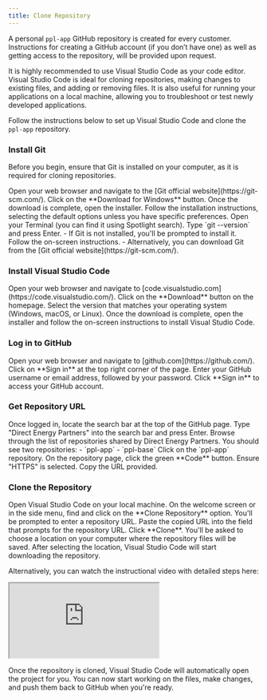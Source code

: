 ```yaml
---
title: Clone Repository
---
```


A personal `ppl-app` GitHub repository is created for every customer. Instructions for creating a GitHub account (if you don’t have one) 
as well as getting access to the repository, will be provided upon request.

<Note>
It is highly recommended to use Visual Studio Code as your code editor. Visual Studio Code is ideal for cloning repositories, 
making changes to existing files, and adding or removing files. It is also useful for running your applications on a local machine, 
allowing you to troubleshoot or test newly developed applications.
</Note>

Follow the instructions below to set up Visual Studio Code and clone the `ppl-app` repository.

### Install Git

Before you begin, ensure that Git is installed on your computer, as it is required for cloning repositories.

<Expandable title="For Windows">
  <Steps>
    <Step title="Open Web Browser">
      Open your web browser and navigate to the [Git official website](https://git-scm.com/).
    </Step>
    <Step title="Download Git">
      Click on the **Download for Windows** button.
    </Step>
    <Step title="Install Git">
      Once the download is complete, open the installer.
    </Step>
    <Step title="Follow Installation Instructions">
      Follow the installation instructions, selecting the default options unless you have specific preferences.
    </Step>
  </Steps>
</Expandable>

<Expandable title="For macOS">
  <Steps>
    <Step title="Open Terminal">
      Open your Terminal (you can find it using Spotlight search).
    </Step>
    <Step title="Check Git Installation">
      Type `git --version` and press Enter.
      - If Git is not installed, you'll be prompted to install it. Follow the on-screen instructions.
      - Alternatively, you can download Git from the [Git official website](https://git-scm.com/).
    </Step>
  </Steps>
</Expandable>

### Install Visual Studio Code

<Steps>
  <Step title="Open Visual Studio Code">
    Open your web browser and navigate to [code.visualstudio.com](https://code.visualstudio.com/).
  </Step>
  <Step title="Download Visual Studio Code">
    Click on the **Download** button on the homepage.
  </Step>
  <Step title="Select Version">
    Select the version that matches your operating system (Windows, macOS, or Linux).
  </Step>
  <Step title="Install Visual Studio Code">
    Once the download is complete, open the installer and follow the on-screen instructions to install Visual Studio Code.
  </Step>
</Steps>

### Log in to GitHub

<Steps>
  <Step title="Open GitHub">
    Open your web browser and navigate to [github.com](https://github.com/).
  </Step>
  <Step title="Sign In">
    Click on **Sign in** at the top right corner of the page.
  </Step>
  <Step title="Enter Credentials">
    Enter your GitHub username or email address, followed by your password.
  </Step>
  <Step title="Access Account">
    Click **Sign in** to access your GitHub account.
  </Step>
</Steps>

### Get Repository URL

<Steps>
  <Step title="Search Repositories">
    Once logged in, locate the search bar at the top of the GitHub page.
  </Step>
  <Step title="Search Direct Energy Partners">
    Type "Direct Energy Partners" into the search bar and press Enter.
  </Step>
  <Step title="Find Repositories">
    Browse through the list of repositories shared by Direct Energy Partners. You should see two repositories:
    - `ppl-app`
    - `ppl-base`
  </Step>
  <Step title="Select Repository">
    Click on the `ppl-app` repository.
  </Step>
  <Step title="Get Repository URL">
    On the repository page, click the green **Code** button.
  </Step>
  <Step title="Select HTTPS">
    Ensure "HTTPS" is selected.
  </Step>
  <Step title="Copy URL">
    Copy the URL provided.
  </Step>
</Steps>

### Clone the Repository

<Steps>
  <Step title="Open Visual Studio Code">
    Open Visual Studio Code on your local machine.
  </Step>
  <Step title="Clone Repository">
    On the welcome screen or in the side menu, find and click on the **Clone Repository** option.
  </Step>
  <Step title="Enter Repository URL">
    You'll be prompted to enter a repository URL.
  </Step>
  <Step title="Paste Repository URL">
    Paste the copied URL into the field that prompts for the repository URL.
  </Step>
  <Step title="Clone Repository">
    Click **Clone**.
  </Step>
  <Step title="Choose Location">
    You'll be asked to choose a location on your computer where the repository files will be saved.
  </Step>
  <Step title="Download Repository">
    After selecting the location, Visual Studio Code will start downloading the repository.
  </Step>
</Steps>

Alternatively, you can watch the instructional video with detailed steps here:

<iframe 
  title="Clone Repository"
  src="https://www.loom.com/share/90916b5a1cc44b82b994284a8579ad92?sid=d92b5925-3d37-442d-a091-5394455819cc" 
  className="w-full h-96 rounded-xl"
></iframe>

Once the repository is cloned, Visual Studio Code will automatically open the project for you. You can now start working on the files, 
make changes, and push them back to GitHub when you're ready.